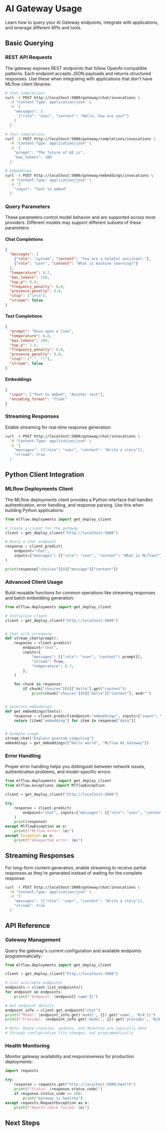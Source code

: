 # AI Gateway Usage


Learn how to query your AI Gateway endpoints, integrate with applications, and leverage different APIs and tools.

## Basic Querying

### REST API Requests

The gateway exposes REST endpoints that follow OpenAI-compatible patterns. Each endpoint accepts JSON payloads and returns structured responses. Use these when integrating with applications that don't have MLflow client libraries:

```bash
# Chat completions
curl -X POST http://localhost:5000/gateway/chat/invocations \
  -H "Content-Type: application/json" \
  -d '{
    "messages": [
      {"role": "user", "content": "Hello, how are you?"}
    ]
  }'

# Text completions
curl -X POST http://localhost:5000/gateway/completions/invocations \
  -H "Content-Type: application/json" \
  -d '{
    "prompt": "The future of AI is",
    "max_tokens": 100
  }'

# Embeddings
curl -X POST http://localhost:5000/gateway/embeddings/invocations \
  -H "Content-Type: application/json" \
  -d '{
    "input": "Text to embed"
  }'
```

### Query Parameters

These parameters control model behavior and are supported across most providers. Different models may support different subsets of these parameters:

#### Chat Completions

```json
{
  "messages": [
    {"role": "system", "content": "You are a helpful assistant."},
    {"role": "user", "content": "What is machine learning?"}
  ],
  "temperature": 0.7,
  "max_tokens": 150,
  "top_p": 0.9,
  "frequency_penalty": 0.0,
  "presence_penalty": 0.0,
  "stop": ["\n\n"],
  "stream": false
}
```

#### Text Completions

```json
{
  "prompt": "Once upon a time",
  "temperature": 0.8,
  "max_tokens": 100,
  "top_p": 1.0,
  "frequency_penalty": 0.0,
  "presence_penalty": 0.0,
  "stop": [".", "!"],
  "stream": false
}
```

#### Embeddings

```json
{
  "input": ["Text to embed", "Another text"],
  "encoding_format": "float"
}
```

### Streaming Responses

Enable streaming for real-time response generation:

```bash
curl -X POST http://localhost:5000/gateway/chat/invocations \
  -H "Content-Type: application/json" \
  -d '{
    "messages": [{"role": "user", "content": "Write a story"}],
    "stream": true
  }'
```

## Python Client Integration

### MLflow Deployments Client

The MLflow deployments client provides a Python interface that handles authentication, error handling, and response parsing. Use this when building Python applications:

```python
from mlflow.deployments import get_deploy_client

# Create a client for the gateway
client = get_deploy_client("http://localhost:5000")

# Query a chat endpoint
response = client.predict(
    endpoint="chat",
    inputs={"messages": [{"role": "user", "content": "What is MLflow?"}]},
)

print(response["choices"][0]["message"]["content"])
```

### Advanced Client Usage

Build reusable functions for common operations like streaming responses and batch embedding generation:

```python
from mlflow.deployments import get_deploy_client

# Initialize client
client = get_deploy_client("http://localhost:5000")


# Chat with streaming
def stream_chat(prompt):
    response = client.predict(
        endpoint="chat",
        inputs={
            "messages": [{"role": "user", "content": prompt}],
            "stream": True,
            "temperature": 0.7,
        },
    )

    for chunk in response:
        if chunk["choices"][0]["delta"].get("content"):
            print(chunk["choices"][0]["delta"]["content"], end="")


# Generate embeddings
def get_embeddings(texts):
    response = client.predict(endpoint="embeddings", inputs={"input": texts})
    return [item["embedding"] for item in response["data"]]


# Example usage
stream_chat("Explain quantum computing")
embeddings = get_embeddings(["Hello world", "MLflow AI Gateway"])
```

### Error Handling

Proper error handling helps you distinguish between network issues, authentication problems, and model-specific errors:

```python
from mlflow.deployments import get_deploy_client
from mlflow.exceptions import MlflowException

client = get_deploy_client("http://localhost:5000")

try:
    response = client.predict(
        endpoint="chat", inputs={"messages": [{"role": "user", "content": "Hello"}]}
    )
    print(response)
except MlflowException as e:
    print(f"MLflow error: {e}")
except Exception as e:
    print(f"Unexpected error: {e}")
```

## Streaming Responses

For long-form content generation, enable streaming to receive partial responses as they're generated instead of waiting for the complete response:

```bash
curl -X POST http://localhost:5000/gateway/chat/invocations \
  -H "Content-Type: application/json" \
  -d '{
    "messages": [{"role": "user", "content": "Write a story"}],
    "stream": true
  }'
```

## API Reference

### Gateway Management

Query the gateway's current configuration and available endpoints programmatically:

```python
from mlflow.deployments import get_deploy_client

client = get_deploy_client("http://localhost:5000")

# List available endpoints
endpoints = client.list_endpoints()
for endpoint in endpoints:
    print(f"Endpoint: {endpoint['name']}")

# Get endpoint details
endpoint_info = client.get_endpoint("chat")
print(f"Model: {endpoint_info.get('model', {}).get('name', 'N/A')}")
print(f"Provider: {endpoint_info.get('model', {}).get('provider', 'N/A')}")

# Note: Route creation, updates, and deletion are typically done
# through configuration file changes, not programmatically
```

### Health Monitoring

Monitor gateway availability and responsiveness for production deployments:

```python
import requests

try:
    response = requests.get("http://localhost:5000/health")
    print(f"Status: {response.status_code}")
    if response.status_code == 200:
        print("Gateway is healthy")
except requests.RequestException as e:
    print(f"Health check failed: {e}")
```

## Next Steps

<TilesGrid>
  <TileCard
    icon={Settings}
    title="Integration Guide"
    description="Integrate with applications, frameworks, and production systems"
    href="/genai/governance/ai-gateway/integration"
    linkText="Learn integrations →"
  />
  <TileCard
    icon={Book}
    title="Tutorial"
    description="Complete step-by-step walkthrough from setup to deployment"
    href="/genai/governance/ai-gateway/guides"
    linkText="Follow tutorial →"
  />
  <TileCard
    icon={Home}
    title="Configuration Guide"
    description="Learn how to configure providers and advanced settings"
    href="/genai/governance/ai-gateway/configuration"
    linkText="Configure providers →"
  />
</TilesGrid>